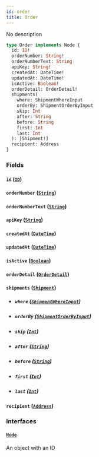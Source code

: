 ```yaml
---
id: order
title: Order
---
```


No description

```graphql
type Order implements Node {
  id: ID!
  orderNumber: String!
  orderNumberText: String
  apiKey: String!
  createdAt: DateTime!
  updatedAt: DateTime!
  isActive: Boolean!
  orderDetail: OrderDetail!
  shipments(
    where: ShipmentWhereInput
    orderBy: ShipmentOrderByInput
    skip: Int
    after: String
    before: String
    first: Int
    last: Int
  ): [Shipment!]
  recipient: Address
}
```

### Fields

#### `id` ([`ID`](../rate-manager-service/scalars/id))

#### `orderNumber` ([`String`](../rate-manager-service/scalars/string))

#### `orderNumberText` ([`String`](../rate-manager-service/scalars/string))

#### `apiKey` ([`String`](../rate-manager-service/scalars/string))

#### `createdAt` ([`DateTime`](../rate-manager-service/scalars/date-time))

#### `updatedAt` ([`DateTime`](../rate-manager-service/scalars/date-time))

#### `isActive` ([`Boolean`](../rate-manager-service/scalars/boolean))

#### `orderDetail` ([`OrderDetail`](../rate-manager-service/objects/order-detail))

#### `shipments` ([`Shipment`](../rate-manager-service/objects/shipment))

- ##### `where` ([`ShipmentWhereInput`](../rate-manager-service/inputs/shipment-where-input))

- ##### `orderBy` ([`ShipmentOrderByInput`](../rate-manager-service/enums/shipment-order-by-input))

- ##### `skip` ([`Int`](../rate-manager-service/scalars/int))

- ##### `after` ([`String`](../rate-manager-service/scalars/string))

- ##### `before` ([`String`](../rate-manager-service/scalars/string))

- ##### `first` ([`Int`](../rate-manager-service/scalars/int))

- ##### `last` ([`Int`](../rate-manager-service/scalars/int))

#### `recipient` ([`Address`](../rate-manager-service/objects/address))

### Interfaces

#### [`Node`](../rate-manager-service/interfaces/node)

An object with an ID
